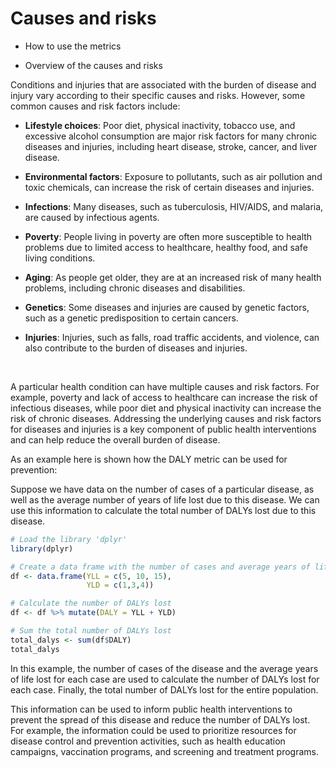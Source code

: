 # Causes and risks {#sec-ch13Causes}

-   How to use the metrics

-   Overview of the causes and risks

Conditions and injuries that are associated with the burden of disease and injury vary according to their specific causes and risks. However, some common causes and risk factors include:

-   **Lifestyle choices**: Poor diet, physical inactivity, tobacco use, and excessive alcohol consumption are major risk factors for many chronic diseases and injuries, including heart disease, stroke, cancer, and liver disease.

-   **Environmental factors**: Exposure to pollutants, such as air pollution and toxic chemicals, can increase the risk of certain diseases and injuries.

-   **Infections**: Many diseases, such as tuberculosis, HIV/AIDS, and malaria, are caused by infectious agents.

-   **Poverty**: People living in poverty are often more susceptible to health problems due to limited access to healthcare, healthy food, and safe living conditions.

-   **Aging**: As people get older, they are at an increased risk of many health problems, including chronic diseases and disabilities.

-   **Genetics**: Some diseases and injuries are caused by genetic factors, such as a genetic predisposition to certain cancers.

-   **Injuries**: Injuries, such as falls, road traffic accidents, and violence, can also contribute to the burden of diseases and injuries.

\

A particular health condition can have multiple causes and risk factors. For example, poverty and lack of access to healthcare can increase the risk of infectious diseases, while poor diet and physical inactivity can increase the risk of chronic diseases. Addressing the underlying causes and risk factors for diseases and injuries is a key component of public health interventions and can help reduce the overall burden of disease.

As an example here is shown how the DALY metric can be used for prevention:

Suppose we have data on the number of cases of a particular disease, as well as the average number of years of life lost due to this disease. We can use this information to calculate the total number of DALYs lost due to this disease.

```r
# Load the library 'dplyr'
library(dplyr)

# Create a data frame with the number of cases and average years of life lost
df <- data.frame(YLL = c(5, 10, 15),
                 YLD = c(1,3,4))

# Calculate the number of DALYs lost
df <- df %>% mutate(DALY = YLL + YLD)

# Sum the total number of DALYs lost
total_dalys <- sum(df$DALY)
total_dalys
```

In this example, the number of cases of the disease and the average years of life lost for each case are used to calculate the number of DALYs lost for each case. Finally, the total number of DALYs lost for the entire population.

This information can be used to inform public health interventions to prevent the spread of this disease and reduce the number of DALYs lost. For example, the information could be used to prioritize resources for disease control and prevention activities, such as health education campaigns, vaccination programs, and screening and treatment programs.
